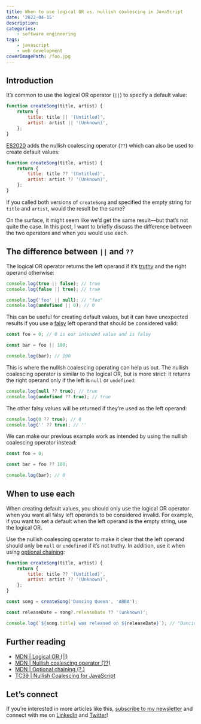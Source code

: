 ```yaml
---
title: When to use logical OR vs. nullish coalescing in JavaScript
date: '2022-04-15'
description:
categories:
    - software engineering
tags:
    - javascript
    - web development
coverImagePath: /foo.jpg
---
```


## Introduction

It’s common to use the logical OR operator (`||`) to specify a default value:

```js
function createSong(title, artist) {
    return {
        title: title || '(Untitled)',
        artist: artist || '(Unknown)',
    };
}
```

[ES2020](https://github.com/tc39/proposal-nullish-coalescing) adds the nullish coalescing operator (`??`) which can also be used to create default values:

```js
function createSong(title, artist) {
    return {
        title: title ?? '(Untitled)',
        artist: artist ?? '(Unknown)',
    };
}
```

If you called both versions of `createSong` and specified the empty string for `title` and `artist`, would the result be the same?

On the surface, it might seem like we’d get the same result––but that’s not quite the case. In this post, I want to briefly discuss the difference between the two operators and when you would use each.

## The difference between `||` and `??`

The logical OR operator returns the left operand if it’s [truthy](https://blog.zachsnoek.com/what-are-truthy-and-falsy-in-javascript) and the right operand otherwise:

```js
console.log(true || false); // true
console.log(false || true); // true

console.log('foo' || null); // "foo"
console.log(undefined || 0); // 0
```

This can be useful for creating default values, but it can have unexpected results if you use a [falsy](https://blog.zachsnoek.com/what-are-truthy-and-falsy-in-javascript) left operand that should be considered valid:

```js
const foo = 0; // 0 is our intended value and is falsy

const bar = foo || 100;

console.log(bar); // 100
```

This is where the nullish coalescing operating can help us out. The nullish coalescing operator is similar to the logical OR, but is more strict: it returns the right operand only if the left is `null` or `undefined`:

```js
console.log(null ?? true); // true
console.log(undefined ?? true); // true
```

The other falsy values will be returned if they’re used as the left operand:

```js
console.log(0 ?? true); // 0
console.log('' ?? true); // ''
```

We can make our previous example work as intended by using the nullish coalescing operator instead:

```js
const foo = 0;

const bar = foo ?? 100;

console.log(bar); // 0
```

## When to use each

When creating default values, you should only use the logical OR operator when you want all falsy left operands to be considered invalid. For example, if you want to set a default when the left operand is the empty string, use the logical OR.

Use the nullish coalescing operator to make it clear that the left operand should only be `null` or `undefined` if it’s not truthy. In addition, use it when using [optional chaining](https://developer.mozilla.org/en-US/docs/Web/JavaScript/Reference/Operators/Optional_chaining):

```js
function createSong(title, artist) {
    return {
        title: title ?? '(Untitled)',
        artist: artist ?? '(Unknown)',
    };
}

const song = createSong('Dancing Queen', 'ABBA');

const releaseDate = song?.releaseDate ?? '(unknown)';

console.log(`${song.title} was released on ${releaseDate}`); // "Dancing Queen was released on (unknown)"
```

## Further reading

-   [MDN | Logical OR (||)](https://developer.mozilla.org/en-US/docs/Web/JavaScript/Reference/Operators/Logical_OR)
-   [MDN | Nullish coalescing operator (??)](https://developer.mozilla.org/en-US/docs/Web/JavaScript/Reference/Operators/Nullish_coalescing_operator)
-   [MDN | Optional chaining (?.)](https://developer.mozilla.org/en-US/docs/Web/JavaScript/Reference/Operators/Optional_chaining)
-   [TC39 | Nullish Coalescing for JavaScript](https://github.com/tc39/proposal-nullish-coalescing)

## Let’s connect

If you’re interested in more articles like this, [subscribe to my newsletter](https://mailchi.mp/2df4b6d5458f/signup-page) and connect with me on [LinkedIn](https://www.linkedin.com/in/zach-snoek-5b327b179/) and [Twitter](https://twitter.com/zach_snoek)!
